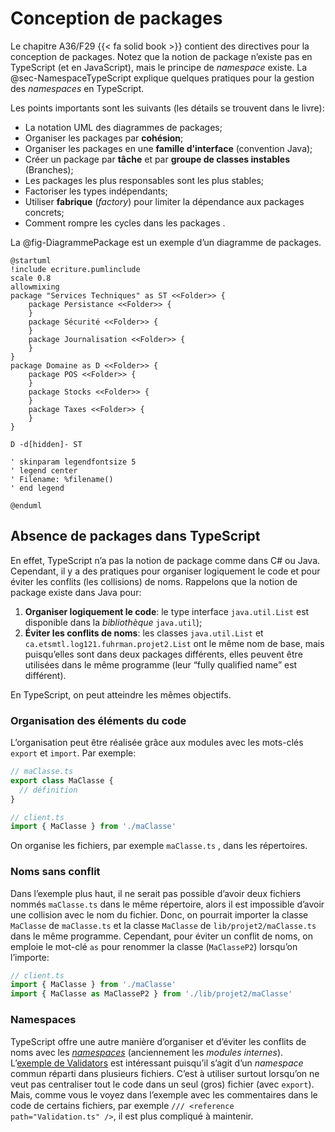 # Conception de packages

Le chapitre A36/F29\ {{< fa solid book >}}\ contient des directives pour la conception de packages. 
Notez que la notion de package n'existe pas en TypeScript (et en JavaScript), mais le principe de *namespace* existe.
La @sec-NamespaceTypeScript explique quelques pratiques pour la gestion des *namespaces* en TypeScript.

Les points importants sont les suivants (les détails se trouvent dans le livre):

- La notation UML des diagrammes de packages;
- Organiser les packages par **cohésion**;
- Organiser les packages en une **famille d'interface** (convention Java);
- Créer un package par **tâche** et par **groupe de classes instables** (Branches);
- Les packages les plus responsables sont les plus stables;
- Factoriser les types indépendants;
- Utiliser **fabrique** (*factory*) pour limiter la dépendance aux packages concrets;
- Comment rompre les cycles dans les packages .

La @fig-DiagrammePackage est un exemple d'un diagramme de packages.

```{.plantuml #fig-DiagrammePackage caption="Diagramme de packages (tiré de la figure F12.6\ {{< fa solid book >}}). [(PlantUML)](http://www.plantuml.com/plantuml/uml/XPDHRzGm3CVVA-qxM9FGjeT9yC0BcgOXRaE3IKoqZ0V4WqbyhTNKEPoKku7sWVOvziLmji4Ac-wgo4tZN-A_xVGePTGy3g5AFSi25GT8-JAGMMLNF5iJrpTqVQjn5EzYY0fPKPAvIF9MjGEvumGs43eKlrJEcGJcKJAmm6SM7vV9m8S3FSrn3BaWWWF1U-LKzfmsRunhEae4CNUa2KACFRHAU7jOVV4MTWViJUYeP97fSiVUB9PG2EGjgiBhipFuL1z_h2VXuSNplMbA_oj8s1OZwtMUIW_lugY2OIstwfs7sYalybhkdAnKcgR2fYNCEb9bUSNbm2kMjbfO8uhGxPhq1pjAq93hXB-FbBO14zGD71oSnE193m_XLmNs_DbqRf6ip2YE7aDN_w3rpRKRJSJDzIRolXgSC7EKf-YhlwfdSK0MAZfdQsH-g3VAoz7rQHFLu8hIqugg6UpxBnrxJ_9rtwfMsJL-w46WbiINBYN-IV3Id7TBuEpAazht2GSgBNm5p-RtqzqzMo_G7LjLHsRjJ_eD)"  }
@startuml
!include ecriture.pumlinclude
scale 0.8
allowmixing
package "Services Techniques" as ST <<Folder>> {
    package Persistance <<Folder>> {
    }
    package Sécurité <<Folder>> {
    }
    package Journalisation <<Folder>> {
    }
}
package Domaine as D <<Folder>> {
    package POS <<Folder>> {
    }
    package Stocks <<Folder>> {
    }
    package Taxes <<Folder>> {
    }
}

D -d[hidden]- ST

' skinparam legendfontsize 5
' legend center
' Filename: %filename()
' end legend

@enduml
```

## Absence de packages dans TypeScript {#sec-NamespaceTypeScript}

En effet, TypeScript n'a pas la notion de package comme dans C\# ou Java.
Cependant, il y a des pratiques pour organiser logiquement le code et pour éviter les conflits (les collisions) de noms.
Rappelons que la notion de package existe dans Java pour:

  1. **Organiser logiquement le code**: le type interface `java.util.List` est disponible dans la *bibliothèque* `java.util`);
  2. **Éviter les conflits de noms**: les classes `java.util.List` et `ca.etsmtl.log121.fuhrman.projet2.List` ont le même nom de base, mais puisqu'elles sont dans deux packages différents, elles peuvent être utilisées dans le même programme (leur "fully qualified name" est différent).

En TypeScript, on peut atteindre les mêmes objectifs.

### Organisation des éléments du code

L'organisation peut être réalisée grâce aux modules avec les mots-clés `export` et `import`. Par exemple:

```typescript
// maClasse.ts
export class MaClasse {
  // définition
}
```

```typescript
// client.ts
import { MaClasse } from './maClasse'
```

On organise les fichiers, par exemple `maClasse.ts` , dans les répertoires.

### Noms sans conflit

Dans l'exemple plus haut, il ne serait pas possible d'avoir deux fichiers nommés `maClasse.ts` dans le même répertoire, alors il est impossible d'avoir une collision avec le nom du fichier.
Donc, on pourrait importer la classe `MaClasse` de `maClasse.ts` et la classe `MaClasse` de `lib/projet2/maClasse.ts` dans le même programme.
Cependant, pour éviter un conflit de noms, on emploie le mot-clé `as` pour renommer la classe (`MaClasseP2`) lorsqu'on l'importe:

```typescript
// client.ts
import { MaClasse } from './maClasse'
import { MaClasse as MaClasseP2 } from './lib/projet2/maClasse'
```

### Namespaces

TypeScript offre une autre manière d'organiser et d'éviter les conflits de noms avec les *[namespaces](https://www.typescriptlang.org/docs/handbook/namespaces.html)* (anciennement les *modules internes*).
L'[exemple de Validators](https://www.typescriptlang.org/docs/handbook/namespaces.html#namespaced-validators) est intéressant puisqu'il s'agit d'un *namespace* commun réparti dans plusieurs fichiers.
C'est à utiliser surtout lorsqu'on ne veut pas centraliser tout le code dans un seul (gros) fichier (avec `export`). 
Mais, comme vous le voyez dans l'exemple avec les commentaires dans le code de certains fichiers, par exemple `/// <reference path="Validation.ts" />`, il est plus compliqué à maintenir. 
